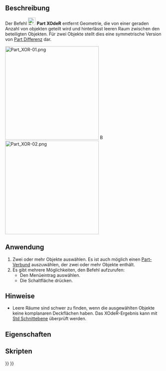 <languages/>

{{Docnav/de
|[[Part_Slice/de|Zerschneiden]]
|[[Part_CheckGeometry/de|GeometriePrüfen]]
|[[Part_Workbench/de|Part]]
|IconL=Part_Slice.svg
|IconR=Part_CheckGeometry.svg
|IconC=Workbench_Part.svg
}}

{{GuiCommand/de
|Name=Part XOR
|Name/de=Part XOdeR
|MenuLocation=Formteil → Teilen → BooleanXOR
|Workbenches=[[Part_Workbench/de|Part]]
|Version=0.17
|SeeAlso=[[Part_BooleanFragments/de|Part BoolescheFragmente]], [[Part_Slice/de|Part Zerschneiden]], [[Part_CompJoinFeatures/de|Part AuswahlVerbindungsmethoden]], [[Part_Boolean/de|Part Boolesche Operationen]]
}}

<span id="Description"></span>
==Beschreibung==

Der Befehl [[Image:Part_XOR.svg|24px]] '''Part XOdeR''' entfernt Geometrie, die von einer geraden Anzahl von objekten geteilt wird und hinterlässt leeren Raum zwischen den beteiligten Objekten. Für zwei Objekte stellt dies eine symmetrische Version von [[Part_Cut/de|Part Differenz]] dar.

[[Image:Part_XOR-01.png|300px]] [[Image:Button_right.svg|16px|link=]]
[[Image:Part_XOR-02.png|300px]]
{{Caption|Drei überlappende Objekte → Resultierendes Objekt}}

<span id="Usage"></span>
==Anwendung==

# Zwei oder mehr Objekte auswählen. Es ist auch möglich einen [[Part_Compound/de|Part-Verbund]] auszuwählen, der zwei oder mehr Objekte enthält.
# Es gibt mehrere Möglichkeiten, den Befehl aufzurufen:
#* Den Menüeintrag {{MenuCommand|Part → Teilen → [[Image:Part_XOR.svg|16px]] Boolesches exklusives Oder (XOR)}} auswählen.
#* Die Schaltfläche {{Button|[[Image:Part_XOR.svg|16px]] [[Part_XOR/de|Boolean XOR]]}} drücken.

<span id="Notes"></span>
==Hinweise==

* Leere Räume sind schwer zu finden, wenn die ausgewählten Objekte keine komplanaren Deckflächen haben. Das XOdeR-Ergebnis kann mit [[Std_ToggleClipPlane/de|Std Schnittebene]] überprüft werden.

<span id="Properties"></span>
==Eigenschaften==

<span id="Scripting"></span>
==Skripten==


{{Docnav/de
|[[Part_Slice/de|Zerschneiden]]
|[[Part_CheckGeometry/de|GeometriePrüfen]]
|[[Part_Workbench/de|Part]]
|IconL=Part_Slice.svg
|IconR=Part_CheckGeometry.svg
|IconC=Workbench_Part.svg
}}

{{Part_Tools_navi{{#translation:}}}}
{{Userdocnavi{{#translation:}}}}